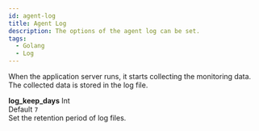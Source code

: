 ```yaml
---
id: agent-log
title: Agent Log
description: The options of the agent log can be set.
tags:
  - Golang
  - Log
---
```


When the application server runs, it starts collecting the monitoring data. The collected data is stored in the log file.

**log_keep_days** <span class='type'>Int</span><br/>
Default `7`<br/>Set the retention period of log files.
